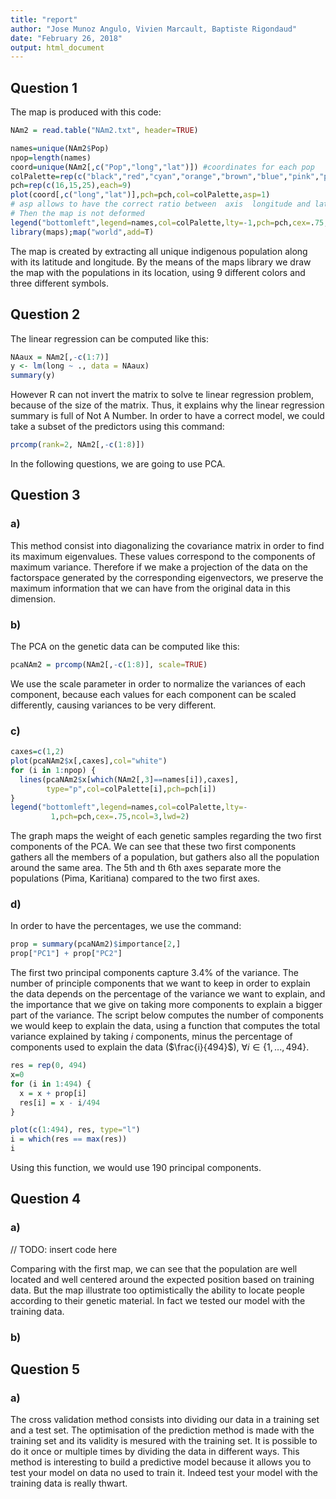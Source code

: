 ```yaml
---
title: "report"
author: "Jose Munoz Angulo, Vivien Marcault, Baptiste Rigondaud"
date: "February 26, 2018"
output: html_document
---
```


## Question 1

The map is produced with this code:

```r
NAm2 = read.table("NAm2.txt", header=TRUE)

names=unique(NAm2$Pop)
npop=length(names)
coord=unique(NAm2[,c("Pop","long","lat")]) #coordinates for each pop
colPalette=rep(c("black","red","cyan","orange","brown","blue","pink","purple","darkgreen"),3)
pch=rep(c(16,15,25),each=9)
plot(coord[,c("long","lat")],pch=pch,col=colPalette,asp=1)
# asp allows to have the correct ratio between  axis  longitude and latitude
# Then the map is not deformed  
legend("bottomleft",legend=names,col=colPalette,lty=-1,pch=pch,cex=.75,ncol=2,lwd=2)
library(maps);map("world",add=T)
```

The map is created by extracting all unique indigenous population along with its latitude and longitude. By the means of the maps library we draw the map with the populations in its location, using 9 different colors and three different symbols.

## Question 2

The linear regression can be computed like this:

```r
NAaux = NAm2[,-c(1:7)]
y <- lm(long ~ ., data = NAaux)
summary(y)
```

However R can not invert the matrix to solve te linear regression problem, because of the size of the matrix. Thus, it explains why the linear regression summary is full of Not A Number. In order to have a correct model, we could take a subset of the predictors using this command:

```r
prcomp(rank=2, NAm2[,-c(1:8)])
```

In the following questions, we are going to use PCA.

## Question 3

### a)
This method consist into diagonalizing the covariance matrix in order to find its maximum eigenvalues. These values correspond to the components of maximum variance. Therefore if we make a projection of the data on the factorspace generated by the corresponding eigenvectors, we preserve the maximum information that we can have from the original data in this dimension.

### b)
The PCA on the genetic data can be computed like this:
```r
pcaNAm2 = prcomp(NAm2[,-c(1:8)], scale=TRUE)
```
We use the scale parameter in order to normalize the variances of each component, because each values for each component can be scaled differently, causing variances to be very different.

### c)
```r
caxes=c(1,2)
plot(pcaNAm2$x[,caxes],col="white")
for (i in 1:npop) {
  lines(pcaNAm2$x[which(NAm2[,3]==names[i]),caxes],
        type="p",col=colPalette[i],pch=pch[i])
}
legend("bottomleft",legend=names,col=colPalette,lty=-
         1,pch=pch,cex=.75,ncol=3,lwd=2)
```

The graph maps the weight of each genetic samples regarding the two first components of the PCA. We can see that these two first components gathers all the members of a population, but gathers also all the population around the same area.
The 5th and th 6th axes separate more the populations (Pima, Karitiana) compared to the two first axes.

### d)
In order to have the percentages, we use the command:
```r
prop = summary(pcaNAm2)$importance[2,]
prop["PC1"] + prop["PC2"]
```

The first two principal components capture $3.4$% of the variance.
The number of principle components that we want to keep in order to explain the data depends on the percentage of the variance we want to explain, and the importance that we give on taking more components to explain a bigger part of the variance.
The script below computes the number of components we would keep to explain the data, using a function that computes the total variance explained by taking $i$ components, minus the percentage of components used to explain the data ($\frac{i}{494}$), $\forall i \in \{1, ..., 494\}$.

```r
res = rep(0, 494)
x=0
for (i in 1:494) {
  x = x + prop[i]
  res[i] = x - i/494
}

plot(c(1:494), res, type="l")
i = which(res == max(res))
i
```

Using this function, we would use $190$ principal components.

## Question 4

### a)
// TODO: insert code here

Comparing with the first map, we can see that the population are well located and well centered around the expected position based on training data. But the map illustrate too optimistically the ability to locate people according to their genetic material. In fact we tested our model with the training data.

### b)

## Question 5

### a)
The cross validation method consists into dividing our data in a training set and a test set. The optimisation of the prediction method is made with the training set and its validity is mesured with the training set. It is possible to do it once or multiple times by dividing the data in different ways.
This method is interesting to build a predictive model because it allows you to test your model on data no used to train it. Indeed test your model with the training data is really thwart.
  